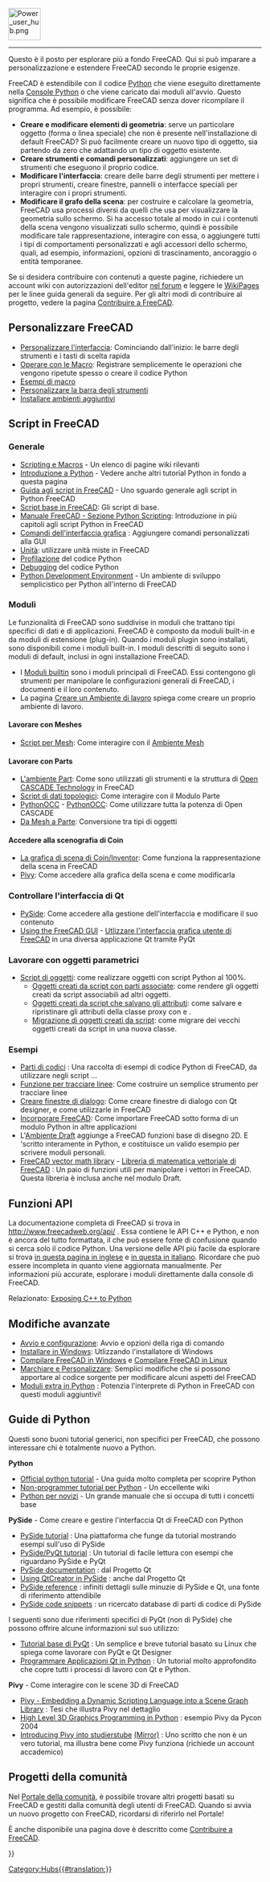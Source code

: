 <languages/>
{{TOCright}}
[[Image:Power_user_hub.png|64px]]
----

Questo è il posto per esplorare più a fondo FreeCAD. Qui si può imparare a personalizzazione e estendere FreeCAD secondo le proprie esigenze.

FreeCAD è estendibile con il codice [[Python/it|Python]] che viene eseguito direttamente nella [[Python_console/it|Console Python]] o che viene caricato dai moduli all'avvio. Questo significa che è possibile modificare FreeCAD senza dover ricompilare il programma. Ad esempio, è possibile:
* '''Creare e modificare elementi di geometria''': serve un particolare oggetto (forma o linea speciale) che non è presente nell'installazione di default FreeCAD? Si può facilmente creare un nuovo tipo di oggetto, sia partendo da zero che adattando un tipo di oggetto esistente.
* '''Creare strumenti e comandi personalizzati''': aggiungere un set di strumenti che eseguono il proprio codice.
* '''Modificare l'interfaccia''': creare delle barre degli strumenti per mettere i propri strumenti, creare finestre, pannelli o interfacce speciali per interagire con i propri strumenti.
*'''Modificare il grafo della scena''': per costruire e calcolare la geometria, FreeCAD usa processi diversi da quelli che usa per visualizzare la geometria sullo schermo. Si ha accesso totale al modo in cui i contenuti della scena vengono visualizzati sullo schermo, quindi è possibile modificare tale rappresentazione, interagire con essa, o aggiungere tutti i tipi di comportamenti personalizzati e agli accessori dello schermo, quali, ad esempio, informazioni, opzioni di trascinamento, ancoraggio o entità temporanee.

Se si desidera contribuire con contenuti a queste pagine, richiedere un account wiki con autorizzazioni dell'editor [https://forum.freecadweb.org/viewtopic.php?f=21&t=6830 nel forum] e leggere le [[WikiPages|WikiPages]] per le linee guida generali da seguire. Per gli altri modi di contribuire al progetto, vedere la pagina [[Help_FreeCAD/it|Contribuire a FreeCAD]].

<span id="Customizing_FreeCAD"></span>
== Personalizzare FreeCAD ==

* [[Interface Customization/it|Personalizzare l'interfaccia]]: Cominciando dall'inizio: le barre degli strumenti e i tasti di scelta rapida
* [[Macros/it|Operare con le Macro]]: Registrare semplicemente le operazioni che vengono ripetute spesso o creare il codice Python
* [[Macros_recipes/it|Esempi di macro]]
* [[Customize_Toolbars/it|Personalizzare la barra degli strumenti]]
* [[Installing_more_workbenches/it|Installare ambienti aggiuntivi]]

<span id="Scripting_in_FreeCAD"></span>
== Script in FreeCAD ==

<span id="General"></span>
===Generale===

* [[Scripting_and_macros/it|Scripting e Macros]] - Un elenco di pagine wiki rilevanti
* [[Introduction_to_Python/it|Introduzione a Python]] - Vedere anche altri tutorial Python in fondo a questa pagina
* [[Python_scripting_tutorial/it|Guida agli script in FreeCAD]] - Uno sguardo generale agli script in Python FreeCAD
* [[FreeCAD_Scripting_Basics/it|Script base in FreeCAD]]: Gli script di base.
* [[Manual:A_gentle_introduction/it|Manuale FreeCAD - Sezione Python Scripting]]: Introduzione in più capitoli agli script Python in FreeCAD
* [[Gui_Command/it|Comandi dell'interfaccia grafica]] : Aggiungere comandi personalizzati alla GUI
* [[Units/it|Unità]]: utilizzare unità miste in FreeCAD
* [[Profiling/it|Profilazione]] del codice Python
* [[Debugging/it#Eliminare errori Python|Debugging]] del codice Python
*[[Python_Development_Environment/it|Python Development Environment]] - Un ambiente di sviluppo semplicistico per Python all'interno di FreeCAD

<span id="Modules"></span>
=== Moduli ===

Le funzionalità di FreeCAD sono suddivise in moduli che trattano tipi specifici di dati e di applicazioni. FreeCAD è composto da moduli built-in e da moduli di estensione (plug-in). Quando i moduli plugin sono installati, sono disponibili come i moduli built-in. I moduli descritti di seguito sono i moduli di default, inclusi in ogni installazione FreeCAD.

* I [[Builtin modules/it|Moduli builtin]] sono i moduli principali di FreeCAD. Essi contengono gli strumenti per manipolare le configurazioni generali di FreeCAD, i documenti e il loro contenuto.
* La pagina [[Workbench creation/it|Creare un Ambiente di lavoro]] spiega come creare un proprio ambiente di lavoro.

<span id="Working_with_Meshes"></span>
====Lavorare con Meshes====

* [[Mesh Scripting/it|Script per Mesh]]: Come interagire con il  [[Mesh Workbench/it|Ambiente Mesh]]

<span id="Working_with_Parts"></span>
====Lavorare con Parts====

* [[Part_Workbench/it|L'ambiente Part]]: Come sono utilizzati gli strumenti e la struttura di [http://en.wikipedia.org/wiki/Open_CASCADE Open CASCADE Technology] in FreeCAD
* [[Topological data scripting/it|Script di dati topologici]]: Come interagire con il Modulo Parte
* [[PythonOCC]] - [[PythonOCC/it|PythonOCC]]: Come utilizzare tutta la potenza di Open CASCADE
* [[Mesh to Part/it|Da Mesh a Parte]]: Conversione tra tipi di oggetti

<span id="Accessing_the_Coin_scenegraph"></span>
====Accedere alla scenografia di Coin====


* [[Scenegraph/it|La grafica di scena di Coin/Inventor]]: Come funziona la rappresentazione della scena in FreeCAD
* [[Pivy/it|Pivy]]: Come accedere alla grafica della scena e come modificarla

<span id="Controlling_the_Qt_interface"></span>
===Controllare l'interfaccia di Qt===

* [[PySide/it|PySide]]: Come accedere alla gestione dell'interfaccia e modificare il suo contenuto
* [[Embedding FreeCADGui|Using the FreeCAD GUI]] - [[Embedding FreeCADGui/it|Utlizzare l'interfaccia grafica utente di FreeCAD]] in una diversa applicazione Qt tramite PyQt

<span id="Working_with_parametric_objects"></span>
===Lavorare con oggetti parametrici===

* [[Scripted_objects/it|Script di oggetti]]: come realizzare oggetti con script Python al 100%.
** [[Scripted_objects_with_attachment/it|Oggetti creati da script con parti associate]]: come rendere gli oggetti creati da script associabili ad altri oggetti.
** [[Scripted_objects_saving_attributes/it|Oggetti creati da script che salvano gli attributi]]: come salvare e ripristinare gli attributi della classe proxy con {{incode|dumps}} e {{incode|loads}}.
** [[Scripted_objects_migration/it|Migrazione di oggetti creati da script]]: come migrare dei vecchi oggetti creati da script in una nuova classe.

<span id="Examples"></span>
===Esempi===

* [[Code snippets/it|Parti di codici]] : Una raccolta di esempi di codice Python di FreeCAD, da utilizzare negli script ...
* [[Line drawing function/it|Funzione per tracciare linee]]: Come costruire un semplice strumento per tracciare linee
* [[Dialog creation/it|Creare finestre di dialogo]]: Come creare finestre di dialogo con Qt designer, e come utilizzarle in FreeCAD
* [[Embedding FreeCAD/it|Incorporare FreeCAD]]: Come importare FreeCAD sotto forma di un modulo Python in altre applicazioni
* L'[[Draft_Workbench/it|Ambiente Draft]] aggiunge a FreeCAD funzioni base di disegno 2D. E 'scritto interamente in Python, e costituisce un valido esempio per scrivere moduli personali.
* [[FreeCAD vector math library]] - [[FreeCAD vector math library/it|Libreria di matematica vettoriale di FreeCAD]] : Un paio di funzioni utili per manipolare i vettori in FreeCAD. Questa libreria è inclusa anche nel modulo Draft.

<span id="API_Functions"></span>
== Funzioni API ==

La documentazione completa di FreeCAD si trova in http://www.freecadweb.org/api/ . Essa contiene le API C++ e Python, e non è ancora del tutto formattata, il che può essere fonte di confusione quando si cerca solo il codice Python. Una versione delle API più facile da esplorare si trova [[:Category:API|in questa pagina in inglese]] e [[:Category:API/it|in questa in italiano]]. Ricordare che può essere incompleta in quanto viene aggiornata manualmente. Per informazioni più accurate, esplorare i moduli direttamente dalla console di FreeCAD.

Relazionato: [[Exposing_C%2B%2B_to_Python|Exposing C++ to Python]]

<span id="Advanced_modification"></span>
== Modifiche avanzate ==

* [[Start_up_and_Configuration/it|Avvio e configurazione]]: Avvio e opzioni della riga di comando
* [[Install_on_Windows/it|Installare in Windows]]: Utlizzando l'installatore di Windows
* [[Compile_on_Windows/it|Compilare FreeCAD in Windows]] e [[Compile_on_Linux/it|Compilare FreeCAD in Linux]]
* [[Branding/it|Marchiare e Personalizzare]]: Semplici modifiche che si possono apportare al codice sorgente per modificare alcuni aspetti del FreeCAD
* [[Extra_python_modules/it|Moduli extra in Python]] : Potenzia l'interprete di Python in FreeCAD con questi moduli aggiuntivi!

<span id="Python_tutorials"></span>
== Guide di Python ==

Questi sono buoni tutorial generici, non specifici per FreeCAD, che possono interessare chi è totalmente nuovo a Python.

'''Python'''
* [https://docs.python.org/3/tutorial/index.html Official python tutorial] - Una guida molto completa per scoprire Python
* [https://en.wikibooks.org/wiki/Non-Programmer%27s_Tutorial_for_Python_3 Non-programmer tutorial per Python] - Un eccellente wiki
* [http://npt.cc.rsu.ru/user/wanderer/ODP/Python_for_Newbies.htm Python per novizi] - Un grande manuale che si occupa di tutti i concetti base

'''PySide''' - Come creare e gestire l'interfaccia Qt di FreeCAD con Python
* [http://zetcode.com/gui/pysidetutorial/ PySide tutorial] : Una piattaforma che funge da tutorial mostrando esempi sull'uso di PySide
* [http://www.pythoncentral.io/series/python-pyside-pyqt-tutorial/ PySide/PyQt tutorial] : Un tutorial di facile lettura con esempi che riguardano PySide e PyQt
* [http://qt-project.org/wiki/PySideDocumentation PySide documentation] : dal Progetto Qt
* [http://qt-project.org/wiki/QtCreator_and_PySide Using QtCreator in PySide] : anche dal Progetto Qt
* [http://srinikom.github.io/pyside-docs/index.html PySide reference] : infiniti dettagli sulle minuzie di PySide e Qt, una fonte di riferimento attendibile
* [http://nullege.com/codes/search?cq=PySide PySide code snippets] : un ricercato database di parti di codice di PySide

I seguenti sono due riferimenti specifici di PyQt (non di PySide) che possono offrire alcune informazioni sul suo utilizzo:
* [http://www.cs.usfca.edu/~afedosov/qttut/ Tutorial base di PyQt] : Un semplice e breve tutorial basato su Linux che spiega come lavorare con PyQt e Qt Designer
* [http://vizzzion.org/?id=pyqt Programmare Applicazioni Qt in Python] : Un tutorial molto approfondito che copre tutti i processi di lavoro con Qt e Python.

'''Pivy''' - Come interagire con le scene 3D di FreeCAD
* [http://citeseerx.ist.psu.edu/viewdoc/download?doi=10.1.1.108.947&rep=rep1&type=pdf Pivy - Embedding a Dynamic Scripting Language into a Scene Graph Library] : Tesi che illustra  Pivy nel dettaglio
* [http://ftp.ntua.gr/mirror/python/pycon/dc2004/papers/47/ High Level 3D Graphics Programming in Python] : esempio Pivy  da Pycon 2004
* [https://www.semanticscholar.org/paper/Integrating-Pivy-into-Studierstube-4.2-Gruber/08c9a89c8326c87f81c2d83428029fbfb6c2ae64 Introducing Pivy into studierstube] [https://www.researchgate.net/publication/228737136_Integrating_Pivy_into_Studierstube_42 (Mirror)] : Uno scritto che non è un vero tutorial, ma illustra bene come Pivy funziona (richiede un account accademico)

<span id="Community_projects"></span>
== Progetti della comunità == 

Nel [[FreeCAD Community Portal/it|Portale della comunità]], è possibile trovare altri progetti basati su FreeCAD e gestiti dalla comunità degli utenti di FreeCAD. Quando si avvia un nuovo progetto con FreeCAD, ricordarsi  di riferirlo nel Portale!

È anche disponibile una pagina dove è descritto come [[Help FreeCAD/it|Contribuire a FreeCAD]].


{{Powerdocnavi{{#translation:}}}}
[[Category:Hubs{{#translation:}}]]
